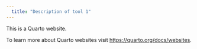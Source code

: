 ---
  title: "Description of tool 1"
---

This is a Quarto website.

To learn more about Quarto websites visit <https://quarto.org/docs/websites>.

